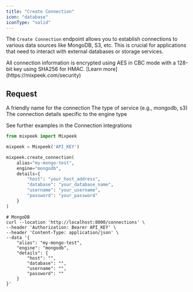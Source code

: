 ```yaml
---
title: "Create Connection"
icon: "database"
iconType: "solid"
---
```


The `Create Connection` endpoint allows you to establish connections to various data sources like MongoDB, S3, etc. This is crucial for applications that need to interact with external databases or storage services.

<Check>
  All connection information is encrypted using AES in CBC mode with a 128-bit
  key using SHA256 for HMAC. [Learn more](https://mixpeek.com/security)
</Check>

## Request

<ParamField body="alias" type="string" required>
  A friendly name for the connection
</ParamField>

<ParamField body="engine" type="string" required>
  The type of service (e.g., mongodb, s3)
</ParamField>

<ParamField body="details" type="object" required>
  The connection details specific to the engine type
</ParamField>

<Note>See further examples in the Connection integrations</Note>

<RequestExample>

```python Python
from mixpeek import Mixpeek

mixpeek = Mixpeek('API_KEY')

mixpeek.create_connection(
    alias="my-mongo-test",
    engine="mongodb",
    details={
        "host": "your_host_address",
        "database": "your_database_name",
        "username": "your_username",
        "password": "your_password"
    }
)
```

```shell Shell
# MongoDB
curl --location 'http://localhost:8000/connections' \
--header 'Authorization: Bearer API_KEY' \
--header 'Content-Type: application/json' \
--data '{
    "alias": "my-mongo-test",
    "engine": "mongodb",
    "details": {
        "host": "",
        "database": "",
        "username": "",
        "password": ""
    }
}'
```

</RequestExample>
